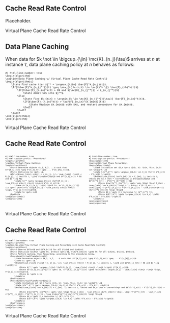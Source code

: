 ## Cache Read Rate Control

Placeholder.

::: {.footer}
Virtual Plane Cache Read Rate Control
:::

## Data Plane Caching

When data for $k \not \in \bigcup_{\jin} \mc{K}_{n_j}(\tau)$ arrives at $n$ at instance $\tau$, [data plane caching policy]{.body-highlight} at $n$ behaves as follows:

::: {style="font-size: 65%;"}
```pseudocode
#| html-line-number: true
\begin{algorithm}
\caption{Data Plane Caching w/ Virtual Plane Cache Read Rate Control}
\begin{algorithmic}
    \State Find cache tier $j^* = \argmax_{\jin} \bar{F}^k_{n_j}(t)$.
    \If{$\bar{F}^k_{n_{j^*}}(t) \geq \max_{\{ b:(n,b) \in \mc{L}^k \}} \bar{F}_{nb}^k(t)$}
        \If{$\bar{F}_{n,in}^k(t) > 0$ and $|\mc{K}_{n_{j^*}}| < L_{n_{j^*}}$}
            \State Admit $k$ into $j^*$.
        \Else
            \State Find $k_{min} = \argmin_{k \in \mc{K}_{n_{j^*}}(\tau)} \bar{F}_{n,in}^k(t)$.
            \If{$\bar{F}_{n,in}^k(t) > \bar{F}_{n,in}^{k_{min}}(t)$}
                \State Replace $k_{min}$ with $k$, and restart procedure for $k_{min}$.
            \EndIf
        \EndIf
    \EndIf
\end{algorithmic}
\end{algorithm}
```
:::

::: {.footer}
Virtual Plane Cache Read Rate Control
:::

## Cache Read Rate Control

::: columns
::: {.column width=50%}
::: {style="font-size: 50%;"}
```pseudocode
#| html-line-number: true
#| html-caption-prefix: "Procedure:"
\begin{algorithm}
\caption{Virtual Plane Caching}
\begin{algorithmic}
    \State Determine objects $k_1, k_2, ...$ such that $V^{k_1}_n(t) \geq V^{k_2}_n(t) \geq ... V^{k_{K}}_n(t)$.
    \State Initialize $i \gets 1$.
    \While{$\sum_{\kin} s\knjt < L_{n_j}, \;\; \sum_{\kin} r\knjt < R_{n_j}, \; \exists \, \jin$ $\hspace{35pt}$ and $V^{k_i}_n(t) > 0$ and $i \leq K$}
        \State $j^* \gets \argmax_{\jin} \left(R_{n_j} - \sum_{\kin} s\knjt r\knjt \right) V^{k_i}_n(t)$.
        \State $s^{k_i}_{n_{j^*}}(t) \gets 1$, $r^{k_i}_{n_{j^*}}(t) \gets \min\left( \big(R_{n_j} - \sum_{\kin} s\knjt r\knjt \big), V^{k_i}_n(t)\right)$.
        \State $i \gets i+1$
    \EndWhile
\end{algorithmic}
\end{algorithm}
```
:::
:::
::: {.column width=50%}
::: {style="font-size: 50%;"}
```pseudocode
#| html-line-number: true
#| html-caption-prefix: "Procedure:"
\begin{algorithm}
\caption{Virtual Plane Forwarding}
\begin{algorithmic}
    \State Initialize set $X_n \gets \{(b, k): \bin, \kin, (n,b) \in \mc{L}^k \}$
    \State $(b^*,k^*) \gets \argmax_{(b,k) \in X_n} \left( V^k_n(t) - V^k_b(t) \right)$
    \While{$\sum_{\kin} \mu^k_{nb}(t) < C_{bn}, \; \exists \, \nbin$ and $X_n \not = \varnothing$ \\ $\hspace{35pt}$ and $V^{k^*}_n(t) - V^{k^*}_{b^*}(t) > 0$}
        \State $\mu^{k^*}_{nb^*}(t) \gets \min \Big( \big( C_{bn} - \sum_{\kin} \mu^k_{nb}(t) \big),$ \\ $\big( V^{k^*}_n(t) - \sum_{\jin} s^{k^*}_{n_j}(t) r^{k^*}_{n_j}(t) - \sum_{\nbin^{k^*}} \mu^{k^*}_{nb}(t) \big) \Big)$
        \State $X_n \gets X_n \setminus \{ (b^*,k^*) \}$
        \State $(b^*,k^*) \gets \argmax_{(b,k) \in X_n} \left( V^k_n(t) - V^k_b(t) \right)$
    \EndWhile
\end{algorithmic}
\end{algorithm}
```
:::
:::
:::

::: {.footer}
Virtual Plane Cache Read Rate Control
:::

## Cache Read Rate Control

::: {style="font-size: 50%;"}
```pseudocode
#| html-line-number: true
\begin{algorithm}
\caption{No-underflow Virtual Plane Caching and Forwarding with Cache Read Rate Control}
\begin{algorithmic}
    \State Observe $V\knt$ and $V^k_b(t)$ for all $\kin$ and $\nbin$.
    \State Initialize $s\knjt \gets 0$, $r\knjt \gets 0$, $\mu^k_{nb}(t) \gets 0$ for all $\kin$, $\jin$, $\nbin$.
    \State Perform caching, then forwarding, according to the procedures below.
    \Procedure{VirtualPlaneCaching}{}
        \State Determine objects $k_1, k_2, ...$ such that $V^{k_1}_n(t) \geq V^{k_2}_n(t) \geq ... V^{k_{K}}_n(t)$.
        \State $i \gets 1$.
        \While{$\sum_{\kin} s\knjt < L_{n_j}, \;\; \sum_{\kin} r\knjt < R_{n_j}, \; \exists \, \jin$ and $V^{k_i}_n(t) > 0$ and $i \leq |\mc{K}|$}
            \State $j^* \gets \argmax_{\jin} \left(R_{n_j} - \sum_{\kin} s\knjt r\knjt \right) V^{k_i}_n(t)$.
            \State $s^{k_i}_{n_{j^*}}(t) \gets 1$, $r^{k_i}_{n_{j^*}}(t) \gets \min\left( \big(R_{n_j} - \sum_{\kin} s\knjt r\knjt \big), V^{k_i}_n(t)\right)$.
            \State $i \gets i+1$
        \EndWhile
    \EndProcedure
    \Procedure{VirtualPlaneForwarding}{}
        \State Initialize set $X_n \gets \{(b, k): \bin, \kin, (n,b) \in \mc{L}^k \}$
        \State $(b^*,k^*) \gets \argmax_{(b,k) \in X_n} \left( V^k_n(t) - V^k_b(t) \right)$
        \While{$\sum_{\kin} \mu^k_{nb}(t) < C_{bn}, \; \exists \, \nbin$ and $X_n \not = \varnothing$ and $V^{k^*}_n(t) - V^{k^*}_{b^*}(t) > 0$}
            \State $\mu^{k^*}_{nb^*}(t) \gets \min \Big( \big( C_{bn} - \sum_{\kin} \mu^k_{nb}(t) \big), \big( V^{k^*}_n(t) - \sum_{\jin} s^{k^*}_{n_j}(t) r^{k^*}_{n_j}(t) - \sum_{\nbin^{k^*}} \mu^{k^*}_{nb}(t) \big) \Big)$
            \State $X_n \gets X_n \setminus \{ (b^*,k^*) \}$
            \State $(b^*,k^*) \gets \argmax_{(b,k) \in X_n} \left( V^k_n(t) - V^k_b(t) \right)$
        \EndWhile
    \EndProcedure
\end{algorithmic}
\end{algorithm}
```
:::

::: {.footer}
Virtual Plane Cache Read Rate Control
:::
